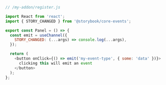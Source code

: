 ```js
// /my-addon/register.js

import React from 'react';
import { STORY_CHANGED } from '@storybook/core-events';

export const Panel = () => {
  const emit = useChannel({
    STORY_CHANGED: (...args) => console.log(...args),
  });

  return (
    <button onClick={() => emit('my-event-type', { some: 'data' })}>
      clicking this will emit an event
    </button>
  );
};
```